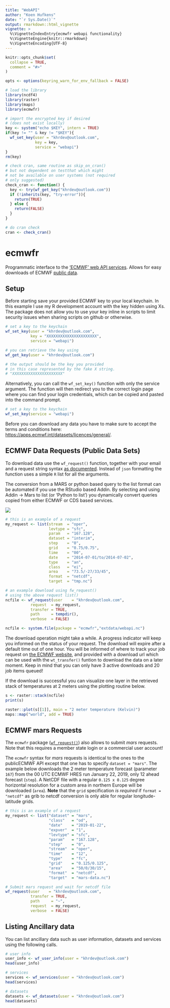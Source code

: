 ```yaml
---
title: "WebAPI"
author: "Koen Hufkens"
date: "`r Sys.Date()`"
output: rmarkdown::html_vignette
vignette: >
  %\VignetteIndexEntry{ecmwfr webapi functionality}
  %\VignetteEngine{knitr::rmarkdown}
  %\VignetteEncoding{UTF-8}
---
```


```r
knitr::opts_chunk$set(
  collapse = TRUE,
  comment = "#>"
)

opts <- options(keyring_warn_for_env_fallback = FALSE)

# load the library
library(ncdf4)
library(raster)
library(maps)
library(ecmwfr)

# import the encrypted key if desired
# (does not exist locally)
key <- system("echo $KEY", intern = TRUE)
if(key != "" & key != "$KEY"){
  wf_set_key(user = "khrdev@outlook.com",
             key = key,
             service = "webapi")
}
rm(key)

# check cran, same routine as skip_on_cran()
# but not dependent on testthat which might
# not be available on user systems (not required
# only suggested)
check_cran <- function() {
  key <- try(wf_get_key("khrdev@outlook.com"))
  if (!inherits(key, "try-error")){
    return(TRUE)
  } else {
    return(FALSE)
  }
}

# do cran check
cran <- check_cran()
```

# ecmwfr

Programmatic interface to the ['ECMWF' web API services](https://confluence.ecmwf.int/display/WEBAPI/ECMWF+Web+API+Home). Allows for easy downloads of ECMWF [public data](https://confluence.ecmwf.int/display/WEBAPI/Access+ECMWF+Public+Datasets).

## Setup

Before starting save your provided ECMWF key to your local keychain. In this example I use my R development account with the key hidden using Xs. The package does not allow you to use your key inline in scripts to limit security issues when sharing scripts on github or otherwise.

```r
# set a key to the keychain
wf_set_key(user = "khrdev@outlook.com",
           key = "XXXXXXXXXXXXXXXXXXXXXX",
           service = "webapi")

# you can retrieve the key using
wf_get_key(user = "khrdev@outlook.com")

# the output should be the key you provided
# in this case represented by the fake X string.
# "XXXXXXXXXXXXXXXXXXXXXX"
```

Alternatively, you can call the `wf_set_key()` function with only the service argument. The function will then redirect you to the correct login page where you can find your login credentials, which can be copied and pasted into the command prompt.

```r
# set a key to the keychain
wf_set_key(service = "webapi")
```

Before you can download any data you have to make sure to accept the terms and conditions here:
[https://apps.ecmwf.int/datasets/licences/general/](https://apps.ecmwf.int/datasets/licences/general/).

## ECMWF Data Requests (Public Data Sets)

To download data use the `wf_request()` function, together with your email and a request string syntax [as documented](https://confluence.ecmwf.int/display/WEBAPI/Brief+request+syntax#Briefrequestsyntax-Syntax). Instead of `json` formatting the function uses a simple `R` list for all the arguments.

The conversion from a MARS or python based query to the list format can be automated if you use the RStudio based Addin. By selecting and using Addin -> Mars to list (or 'Python to list') you dynamically convert queries copied from either ECMWF or CDS based services.

![](https://user-images.githubusercontent.com/8617595/55687238-3943c600-5941-11e9-89c2-1b652066c728.gif)

```r
# this is an example of a request
my_request <- list(stream  = "oper",
                   levtype = "sfc",
                   param   = "167.128",
                   dataset = "interim",
                   step    = "0",
                   grid    = "0.75/0.75",
                   time    = "00",
                   date    = "2014-07-01/to/2014-07-02",
                   type    = "an",
                   class   = "ei",
                   area    = "73.5/-27/33/45",
                   format  = "netcdf",
                   target  = "tmp.nc")

# an example download using fw_request()
# using the above request list()
ncfile <- wf_request(user    = "khrdev@outlook.com",
           request  = my_request,
           transfer = TRUE,
           path     = tempdir(),
           verbose  = FALSE)
```

```r
ncfile <- system.file(package = "ecmwfr","extdata/webapi.nc")
```

The download operation might take a while. A progress indicator will keep you informed on the status of your request. The download will expire after a default time out of one hour. You will be informed of where to track your job request on [the ECMWF website](https://apps.ecmwf.int/webmars/joblist/), and provided with a download url which can be used with the `wt_transfer()` funtion to download the data on a later moment. Keep in mind that you can only have 3 active downloads and 20 job items queued! 

If the download is successful you can visualize one layer in the retrieved stack of temperatures at 2 meters using the plotting routine below.

```r
s <- raster::stack(ncfile)
print(s)

raster::plot(s[[1]], main = "2 meter temperature (Kelvin)")
maps::map("world", add = TRUE)
```

## ECMWF mars Requests

The `ecmwfr` package ([`wf_request()`](../references/wf_request.html)) also allows to submit _mars_ requests. Note that this requires a member state login or a commercial user account!

The `ecmwfr` syntax for _mars_ requests is identical to the ones to the publicECMWF API except that one has to specify `dataset = "mars"`. The example below downloads the 2 meter temperature forecast (parameter `167`) from the 00 UTC ECMWF HRES run January 22, 2019, only 12 ahead forecast (`step`). A NetCDF file with a regular `0.125 x 0.125` degree horizontal resolution for a custom area in northern Europe will be downloaded (`area`). **Note** that the `grid` specification _is required_ if `format = "netcdf"` as grib to netcdf conversion is only able for regular longitude-latitude grids.

```r
# this is an example of a request
my_request <- list("dataset" = "mars",
                   "class"   = "od",
                   "date"    = "2019-01-22",
                   "expver"  = "1",
                   "levtype" = "sfc",
                   "param"   = "167.128",
                   "step"    = "0",
                   "stream"  = "oper",
                   "time"    = "12",
                   "type"    = "fc",
                   "grid"    = "0.125/0.125",
                   "area"    = "50/0/30/15",
                   "format"  = "netcdf",
                   "target"  = "mars-data.nc")

# Submit mars request and wait for netcdf file
wf_request(user    = "khrdev@outlook.com",
           transfer = TRUE,
           path     = "~",
           request  = my_request,
           verbose  = FALSE)
```

## Listing Ancillary data

You can list ancillary data such as user information, datasets and services using the following calls.

```r
# user info
user_info <- wf_user_info(user = "khrdev@outlook.com")
head(user_info)

# services
services <- wf_services(user = "khrdev@outlook.com")
head(services)

# datasets
datasets <- wf_datasets(user = "khrdev@outlook.com")
head(datasets)
```

